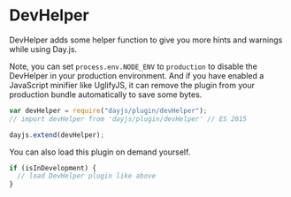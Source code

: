 # DevHelper

DevHelper adds some helper function to give you more hints and warnings while using Day.js.

Note, you can set `process.env.NODE_ENV` to `production` to disable the DevHelper in your production environment. And if you have enabled a JavaScript minifier like UglifyJS, it can remove the plugin from your production bundle automatically to save some bytes.

```js
var devHelper = require("dayjs/plugin/devHelper");
// import devHelper from 'dayjs/plugin/devHelper' // ES 2015

dayjs.extend(devHelper);
```

You can also load this plugin on demand yourself.

```js
if (isInDevelopment) {
  // load DevHelper plugin like above
}
```
